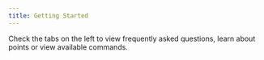 ```yaml
---
title: Getting Started
---
```


Check the tabs on the left to view frequently asked questions, learn about points or view available commands.